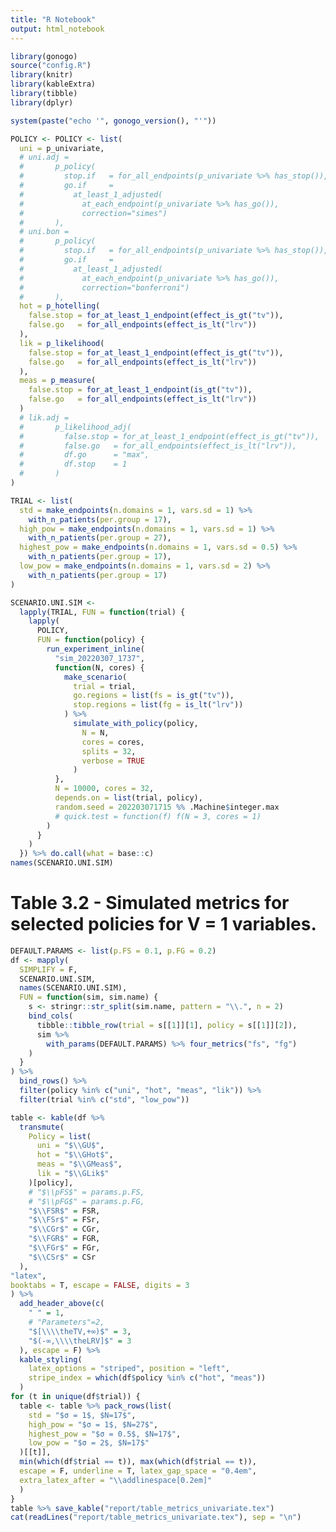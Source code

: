 ```yaml
---
title: "R Notebook"
output: html_notebook
---
```


```r
library(gonogo)
source("config.R")
library(knitr)
library(kableExtra)
library(tibble)
library(dplyr)
```
```r
system(paste("echo '", gonogo_version(), "'"))
```
```r
POLICY <- POLICY <- list(
  uni = p_univariate,
  # uni.adj =
  #       p_policy(
  #         stop.if   = for_all_endpoints(p_univariate %>% has_stop()),
  #         go.if     =
  #           at_least_1_adjusted(
  #             at_each_endpoint(p_univariate %>% has_go()),
  #             correction="simes")
  #       ),
  # uni.bon =
  #       p_policy(
  #         stop.if   = for_all_endpoints(p_univariate %>% has_stop()),
  #         go.if     =
  #           at_least_1_adjusted(
  #             at_each_endpoint(p_univariate %>% has_go()),
  #             correction="bonferroni")
  #       ),
  hot = p_hotelling(
    false.stop = for_at_least_1_endpoint(effect_is_gt("tv")),
    false.go   = for_all_endpoints(effect_is_lt("lrv"))
  ),
  lik = p_likelihood(
    false.stop = for_at_least_1_endpoint(effect_is_gt("tv")),
    false.go   = for_all_endpoints(effect_is_lt("lrv"))
  ),
  meas = p_measure(
    false.stop = for_at_least_1_endpoint(is_gt("tv")),
    false.go   = for_all_endpoints(effect_is_lt("lrv"))
  )
  # lik.adj =
  #       p_likelihood_adj(
  #         false.stop = for_at_least_1_endpoint(effect_is_gt("tv")),
  #         false.go   = for_all_endpoints(effect_is_lt("lrv")),
  #         df.go      = "max",
  #         df.stop    = 1
  #       )
)

TRIAL <- list(
  std = make_endpoints(n.domains = 1, vars.sd = 1) %>%
    with_n_patients(per.group = 17),
  high_pow = make_endpoints(n.domains = 1, vars.sd = 1) %>%
    with_n_patients(per.group = 27),
  highest_pow = make_endpoints(n.domains = 1, vars.sd = 0.5) %>%
    with_n_patients(per.group = 17),
  low_pow = make_endpoints(n.domains = 1, vars.sd = 2) %>%
    with_n_patients(per.group = 17)
)

SCENARIO.UNI.SIM <-
  lapply(TRIAL, FUN = function(trial) {
    lapply(
      POLICY,
      FUN = function(policy) {
        run_experiment_inline(
          "sim_20220307_1737",
          function(N, cores) {
            make_scenario(
              trial = trial,
              go.regions = list(fs = is_gt("tv")),
              stop.regions = list(fg = is_lt("lrv"))
            ) %>%
              simulate_with_policy(policy,
                N = N,
                cores = cores,
                splits = 32,
                verbose = TRUE
              )
          },
          N = 10000, cores = 32,
          depends.on = list(trial, policy),
          random.seed = 202203071715 %% .Machine$integer.max
          # quick.test = function(f) f(N = 3, cores = 1)
        )
      }
    )
  }) %>% do.call(what = base::c)
names(SCENARIO.UNI.SIM)
```
# Table 3.2 - Simulated metrics for selected policies for V = 1 variables.

```r
DEFAULT.PARAMS <- list(p.FS = 0.1, p.FG = 0.2)
df <- mapply(
  SIMPLIFY = F,
  SCENARIO.UNI.SIM,
  names(SCENARIO.UNI.SIM),
  FUN = function(sim, sim.name) {
    s <- stringr::str_split(sim.name, pattern = "\\.", n = 2)
    bind_cols(
      tibble::tibble_row(trial = s[[1]][1], policy = s[[1]][2]),
      sim %>%
        with_params(DEFAULT.PARAMS) %>% four_metrics("fs", "fg")
    )
  }
) %>%
  bind_rows() %>%
  filter(policy %in% c("uni", "hot", "meas", "lik")) %>%
  filter(trial %in% c("std", "low_pow"))

table <- kable(df %>%
  transmute(
    Policy = list(
      uni = "$\\GU$",
      hot = "$\\GHot$",
      meas = "$\\GMeas$",
      lik = "$\\GLik$"
    )[policy],
    # "$\\pFS$" = params.p.FS,
    # "$\\pFG$" = params.p.FG,
    "$\\FSR$" = FSR,
    "$\\FSr$" = FSr,
    "$\\CGr$" = CGr,
    "$\\FGR$" = FGR,
    "$\\FGr$" = FGr,
    "$\\CSr$" = CSr
  ),
"latex",
booktabs = T, escape = FALSE, digits = 3
) %>%
  add_header_above(c(
    " " = 1,
    # "Parameters"=2,
    "$[\\\\theTV,+∞)$" = 3,
    "$(-∞,\\\\theLRV]$" = 3
  ), escape = F) %>%
  kable_styling(
    latex_options = "striped", position = "left",
    stripe_index = which(df$policy %in% c("hot", "meas"))
  )
for (t in unique(df$trial)) {
  table <- table %>% pack_rows(list(
    std = "$σ = 1$, $N=17$",
    high_pow = "$σ = 1$, $N=27$",
    highest_pow = "$σ = 0.5$, $N=17$",
    low_pow = "$σ = 2$, $N=17$"
  )[[t]],
  min(which(df$trial == t)), max(which(df$trial == t)),
  escape = F, underline = T, latex_gap_space = "0.4em",
  extra_latex_after = "\\addlinespace[0.2em]"
  )
}
table %>% save_kable("report/table_metrics_univariate.tex")
cat(readLines("report/table_metrics_univariate.tex"), sep = "\n")
```
